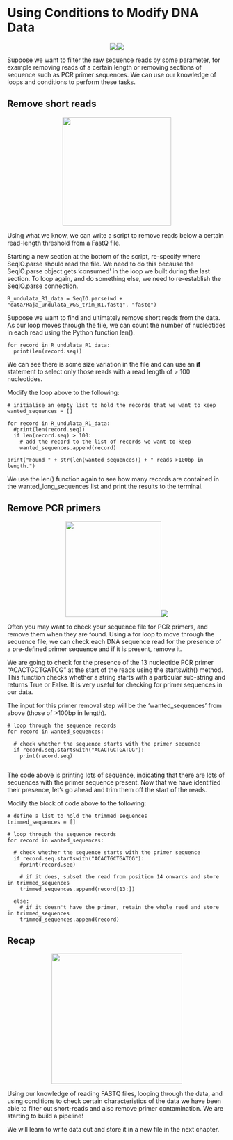 # Using Conditions to Modify DNA Data
<center>![](images/checks.jpeg){}![](images/DNA_icon2.png){}</center>

Suppose we want to filter the raw sequence reads by some parameter, for example removing reads of a certain length
or removing sections of sequence such as PCR primer sequences. We can use our knowledge of loops and conditions
to perform these tasks.

## Remove short reads
<center>![](images/comp_filter.png){height=250px}</center>

Using what we know, we can write a script to remove reads below a certain read-length threshold from a FastQ file.

Starting a new section at the bottom of the script, re-specify where SeqIO.parse should read the file. We need to do this because the SeqIO.parse object gets 'consumed' in the loop we built during the last section. To loop again, and do something else, we need to re-establish the SeqIO.parse connection.

```
R_undulata_R1_data = SeqIO.parse(wd + "data/Raja_undulata_WGS_trim_R1.fastq", "fastq")
```

Suppose we want to find and ultimately remove short reads from the data. As our loop moves through the file, we can count the number of nucleotides in each read using the Python function len().

```
for record in R_undulata_R1_data:
  print(len(record.seq))
```

We can see there is some size variation in the file and can use an <b>if</b> statement to select only those reads with a read length of > 100 nucleotides.


Modify the loop above to the following:

```
# initialise an empty list to hold the records that we want to keep
wanted_sequences = []

for record in R_undulata_R1_data:
  #print(len(record.seq))
  if len(record.seq) > 100:
    # add the record to the list of records we want to keep
    wanted_sequences.append(record)

print("Found " + str(len(wanted_sequences)) + " reads >100bp in length.")
```

We use the len() function again to see how many records are contained in the wanted_long_sequences list and print the results to the terminal.

## Remove PCR primers
<center>![](images/cut.png){height=220px}![](images/../images/DNA_icon.png){}</center>

Often you may want to check your sequence file for PCR primers, and remove them when they are found.
Using a for loop to move through the sequence file, we can check each DNA sequence read for the presence of a 
pre-defined primer sequence and if it is present, remove it.

We are going to check for the presence of the 13 nucleotide PCR primer "ACACTGCTGATCG" at the start of the reads using the startswith() method.
This function checks whether a string starts with a particular sub-string and returns True or False. It is very useful for checking for primer sequences in our data.

The input for this primer removal step will be the 'wanted_sequences' from above (those of >100bp in length). 

```
# loop through the sequence records
for record in wanted_sequences:
  
  # check whether the sequence starts with the primer sequence
  if record.seq.startswith("ACACTGCTGATCG"):
    print(record.seq)
  
```

The code above is printing lots of sequence, indicating that there are lots of sequences with the primer sequence present.
Now that we have identified their presence, let's go ahead and trim them off the start of the reads.

Modify the block of code above to the following:

```
# define a list to hold the trimmed sequences
trimmed_sequences = []

# loop through the sequence records
for record in wanted_sequences:
  
  # check whether the sequence starts with the primer sequence
  if record.seq.startswith("ACACTGCTGATCG"):
    #print(record.seq)
    
    # if it does, subset the read from position 14 onwards and store in trimmed_sequences
    trimmed_sequences.append(record[13:])
  
  else:
    # if it doesn't have the primer, retain the whole read and store in trimmed_sequences
    trimmed_sequences.append(record)
```

## Recap

<center>![](../images/recap.webp){height=300px}</center>

Using our knowledge of reading FASTQ files, looping through the data, and using conditions to check certain characteristics of the data we have been able to filter out short-reads and also remove primer contamination. We are starting to build a pipeline!

We will learn to write data out and store it in a new file in the next chapter.